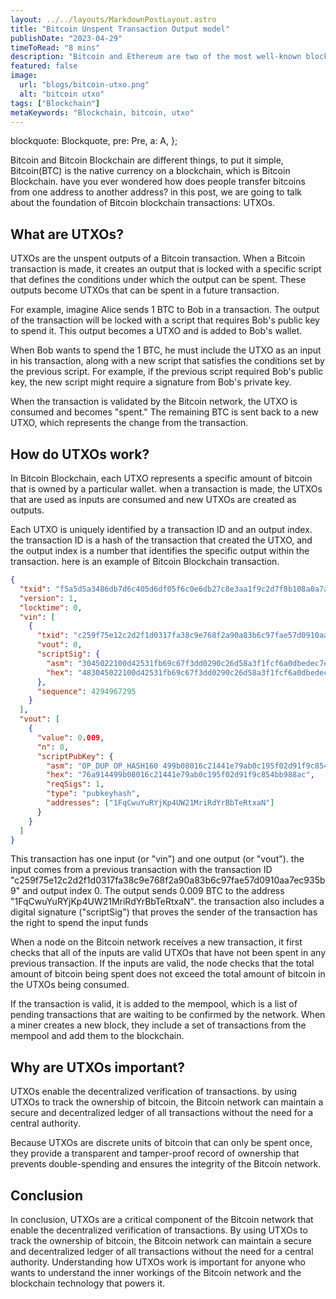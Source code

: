 ```yaml
---
layout: ../../layouts/MarkdownPostLayout.astro
title: "Bitcoin Unspent Transaction Output model"
publishDate: "2023-04-29"
timeToRead: "8 mins"
description: "Bitcoin and Ethereum are two of the most well-known blockchain platforms, let us take a look at the difference between them"
featured: false
image:
  url: "blogs/bitcoin-utxo.png"
  alt: "bitcoin utxo"
tags: ["Blockchain"]
metaKeywords: "Blockchain, bitcoin, utxo"
---
```



  blockquote: Blockquote,
  pre: Pre,
  a: A,
};

Bitcoin and Bitcoin Blockchain are different things, to put it simple, Bitcoin(BTC) is the native currency on a blockchain, which is Bitcoin Blockchain. have you ever wondered how does people transfer bitcoins from one address to another address? in this post, we are going to talk about the foundation of Bitcoin blockchain transactions: UTXOs.

## What are UTXOs?

UTXOs are the unspent outputs of a Bitcoin transaction. When a Bitcoin transaction is made, it creates an output that is locked with a specific script that defines the conditions under which the output can be spent. These outputs become UTXOs that can be spent in a future transaction.

For example, imagine Alice sends 1 BTC to Bob in a transaction. The output of the transaction will be locked with a script that requires Bob's public key to spend it. This output becomes a UTXO and is added to Bob's wallet.

When Bob wants to spend the 1 BTC, he must include the UTXO as an input in his transaction, along with a new script that satisfies the conditions set by the previous script. For example, if the previous script required Bob's public key, the new script might require a signature from Bob's private key.

When the transaction is validated by the Bitcoin network, the UTXO is consumed and becomes "spent." The remaining BTC is sent back to a new UTXO, which represents the change from the transaction.

## How do UTXOs work?

In Bitcoin Blockchain, each UTXO represents a specific amount of bitcoin that is owned by a particular wallet. when a transaction is made, the UTXOs that are used as inputs are consumed and new UTXOs are created as outputs.

Each UTXO is uniquely identified by a transaction ID and an output index. the transaction ID is a hash of the transaction that created the UTXO, and the output index is a number that identifies the specific output within the transaction. here is an example of Bitcoin Blockchain transaction.

```json
{
  "txid": "f5a5d5a3486db7d6c405d6df05f6c0e6db27c8e3aa1f9c2d7f8b108a0a7aefc3",
  "version": 1,
  "locktime": 0,
  "vin": [
    {
      "txid": "c259f75e12c2d2f1d0317fa38c9e768f2a90a83b6c97fae57d0910aa7ec935b9",
      "vout": 0,
      "scriptSig": {
        "asm": "3045022100d42531fb69c67f3dd0290c26d58a3f1fcf6a0dbedec7e6d14634d944f35e558902206be9d9c3f3e2eddd8f870e432f97b6a317d8185c222eab3425f1489c5815d5b[ALL] 02f65b1f098ed75d79e2c81df1b6971d7c06333e372b7867e8e07a0f7c784d65dd",
        "hex": "483045022100d42531fb69c67f3dd0290c26d58a3f1fcf6a0dbedec7e6d14634d944f35e558902206be9d9c3f3e2eddd8f870e432f97b6a317d8185c222eab3425f1489c5815d5b012102f65b1f098ed75d79e2c81df1b6971d7c06333e372b7867e8e07a0f7c784d65dd"
      },
      "sequence": 4294967295
    }
  ],
  "vout": [
    {
      "value": 0.009,
      "n": 0,
      "scriptPubKey": {
        "asm": "OP_DUP OP_HASH160 499b08016c21441e79ab0c195f02d91f9c854bb9 OP_EQUALVERIFY OP_CHECKSIG",
        "hex": "76a914499b08016c21441e79ab0c195f02d91f9c854bb988ac",
        "reqSigs": 1,
        "type": "pubkeyhash",
        "addresses": ["1FqCwuYuRYjKp4UW21MriRdYrBbTeRtxaN"]
      }
    }
  ]
}
```

This transaction has one input (or "vin") and one output (or "vout"). the input comes from a previous transaction with the transaction ID "c259f75e12c2d2f1d0317fa38c9e768f2a90a83b6c97fae57d0910aa7ec935b9" and output index 0. The output sends 0.009 BTC to the address "1FqCwuYuRYjKp4UW21MriRdYrBbTeRtxaN". the transaction also includes a digital signature ("scriptSig") that proves the sender of the transaction has the right to spend the input funds

When a node on the Bitcoin network receives a new transaction, it first checks that all of the inputs are valid UTXOs that have not been spent in any previous transaction. If the inputs are valid, the node checks that the total amount of bitcoin being spent does not exceed the total amount of bitcoin in the UTXOs being consumed.

If the transaction is valid, it is added to the mempool, which is a list of pending transactions that are waiting to be confirmed by the network. When a miner creates a new block, they include a set of transactions from the mempool and add them to the blockchain.

## Why are UTXOs important?

UTXOs enable the decentralized verification of transactions. by using UTXOs to track the ownership of bitcoin, the Bitcoin network can maintain a secure and decentralized ledger of all transactions without the need for a central authority.

Because UTXOs are discrete units of bitcoin that can only be spent once, they provide a transparent and tamper-proof record of ownership that prevents double-spending and ensures the integrity of the Bitcoin network.

## Conclusion

In conclusion, UTXOs are a critical component of the Bitcoin network that enable the decentralized verification of transactions. By using UTXOs to track the ownership of bitcoin, the Bitcoin network can maintain a secure and decentralized ledger of all transactions without the need for a central authority. Understanding how UTXOs work is important for anyone who wants to understand the inner workings of the Bitcoin network and the blockchain technology that powers it.
